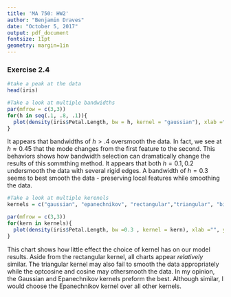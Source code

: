 ```yaml
---
title: 'MA 750: HW2'
author: "Benjamin Draves"
date: "October 5, 2017"
output: pdf_document
fontsize: 11pt
geometry: margin=1in
---
```


### Exercise 2.4

```r
#take a peak at the data 
head(iris)

#Take a look at multiple bandwidths 
par(mfrow = c(3,3))
for(h in seq(.1, .8, .1)){
  plot(density(iris$Petal.Length, bw = h, kernel = "gaussian"), xlab ="", ylab = "Petal Length", main = paste("Bandwidth: ",h))
}

```

It appears that bandwidths of $h>.4$ oversmooth the data. In fact, we see at $h\approx 0.45$ that the mode changes from the first feature to the second. This behaviors shows how bandwidth selection can dramatically change the results of this sommthing method. It appears that both $h=0.1, 0.2$ undersmooth the data with several rigid edges. A bandwidth of $h=0.3$ seems to best smooth the data - preserving local features while smoothing the data. 

```r
#Take a look at multiple kerenels
kernels = c("gaussian", "epanechnikov", "rectangular","triangular", "biweight","cosine", "optcosine")

par(mfrow = c(3,3))
for(kern in kernels){
  plot(density(iris$Petal.Length, bw =0.3 , kernel = kern), xlab ="", ylab = "Petal Length", main = paste("Kernel: ",kern))
}

```

This chart shows how little effect the choice of kernel has on our model results. Aside from the rectangular kernel, all charts appear _relatively_ similar. The triangular kernel may also fail to smooth the data appropriately while the optcosine and cosine may othersmooth the data. In my opinion, the Gaussian and Epanechnikov kernels preform the best. Although similar, I would choose the Epanechnikov kernel over all other kernels. 
